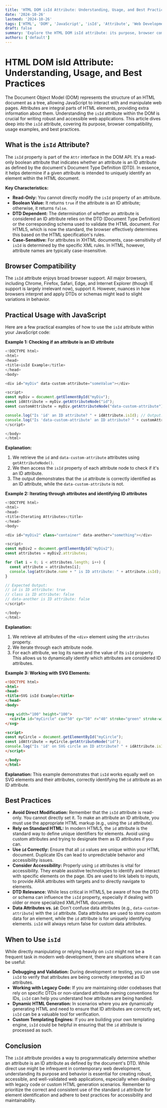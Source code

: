 ```yaml
---
title: 'HTML DOM isId Attribute: Understanding, Usage, and Best Practices'
date: '2024-10-26'
lastmod: '2024-10-26'
tags: ['HTML', 'DOM', 'JavaScript', 'isId', 'Attribute', 'Web Development', 'Accessibility']
draft: false
summary: 'Explore the HTML DOM isId attribute: its purpose, browser compatibility, proper usage in JavaScript, and impact on web accessibility. Learn how to use isId to determine if an attribute is an ID attribute according to the current DTD.'
authors: ['default']
---
```


# HTML DOM isId Attribute: Understanding, Usage, and Best Practices

The Document Object Model (DOM) represents the structure of an HTML document as a tree, allowing JavaScript to interact with and manipulate web pages. Attributes are integral parts of HTML elements, providing extra information about them.  Understanding the `isId` attribute within the DOM is crucial for writing robust and accessible web applications. This article dives deep into the `isId` attribute, covering its purpose, browser compatibility, usage examples, and best practices.

## What is the `isId` Attribute?

The `isId` property is part of the `Attr` interface in the DOM API.  It's a read-only boolean attribute that indicates whether an attribute is an ID attribute as defined by the document's Document Type Definition (DTD). In essence, it helps determine if a given attribute is intended to uniquely identify an element within the HTML document.

**Key Characteristics:**

*   **Read-Only:** You cannot directly modify the `isId` property of an attribute.
*   **Boolean Value:**  It returns `true` if the attribute is an ID attribute; otherwise, it returns `false`.
*   **DTD Dependent:** The determination of whether an attribute is considered an ID attribute relies on the DTD (Document Type Definition) or the corresponding schema used to validate the HTML document.  For HTML5, which is now the standard, the browser effectively determines this based on the HTML specification's rules.
*   **Case-Sensitive:**  For attributes in XHTML documents, case-sensitivity of `isId` is determined by the specific XML rules. In HTML, however, attribute names are typically case-insensitive.

## Browser Compatibility

The `isId` attribute enjoys broad browser support.  All major browsers, including Chrome, Firefox, Safari, Edge, and Internet Explorer (though IE support is largely irrelevant now), support it.  However, nuances in how browsers interpret and apply DTDs or schemas might lead to slight variations in behavior.

## Practical Usage with JavaScript

Here are a few practical examples of how to use the `isId` attribute within your JavaScript code:

**Example 1: Checking if an attribute is an ID attribute**

```javascript
<!DOCTYPE html>
<html>
<head>
<title>isId Example</title>
</head>
<body>

<div id="myDiv" data-custom-attribute="someValue"></div>

<script>
const myDiv = document.getElementById("myDiv");
const idAttribute = myDiv.getAttributeNode("id");
const customAttribute = myDiv.getAttributeNode("data-custom-attribute");

console.log("Is 'id' an ID attribute? " + idAttribute.isId); // Output: true
console.log("Is 'data-custom-attribute' an ID attribute? " + customAttribute.isId); // Output: false
</script>

</body>
</html>
```

**Explanation:**

1.  We retrieve the `id` and `data-custom-attribute` attributes using `getAttributeNode()`.
2.  We then access the `isId` property of each attribute node to check if it's an ID attribute.
3.  The output demonstrates that the `id` attribute is correctly identified as an ID attribute, while the `data-custom-attribute` is not.

**Example 2: Iterating through attributes and identifying ID attributes**

```javascript
<!DOCTYPE html>
<html>
<head>
<title>Iterating Attributes</title>
</head>
<body>

<div id="myDiv2" class="container" data-another="something"></div>

<script>
const myDiv2 = document.getElementById("myDiv2");
const attributes = myDiv2.attributes;

for (let i = 0; i < attributes.length; i++) {
  const attribute = attributes[i];
  console.log(attribute.name + " is ID attribute: " + attribute.isId);
}

// Expected Output:
// id is ID attribute: true
// class is ID attribute: false
// data-another is ID attribute: false
</script>

</body>
</html>
```

**Explanation:**

1.  We retrieve all attributes of the `<div>` element using the `attributes` property.
2.  We iterate through each attribute node.
3.  For each attribute, we log its name and the value of its `isId` property. This allows us to dynamically identify which attributes are considered ID attributes.

**Example 3: Working with SVG Elements:**

```html
<!DOCTYPE html>
<html>
<head>
<title>SVG isId Example</title>
</head>
<body>

<svg width="100" height="100">
  <circle id="myCircle" cx="50" cy="50" r="40" stroke="green" stroke-width="4" fill="yellow" />
</svg>

<script>
const myCircle = document.getElementById("myCircle");
const idAttribute = myCircle.getAttributeNode("id");
console.log("Is 'id' on SVG circle an ID attribute? " + idAttribute.isId); // Output: true
</script>

</body>
</html>
```

**Explanation:** This example demonstrates that `isId` works equally well on SVG elements and their attributes, correctly identifying the `id` attribute as an ID attribute.

## Best Practices

*   **Avoid Direct Modification:** Remember that the `isId` attribute is read-only. You cannot directly set it. To make an attribute an ID attribute, you must use the appropriate HTML markup (e.g., using the `id` attribute).
*   **Rely on Standard HTML:** In modern HTML5, the `id` attribute is the standard way to define unique identifiers for elements. Avoid using custom attributes and trying to designate them as ID attributes if you can.
*   **Use `id` Correctly:** Ensure that all `id` values are unique within your HTML document.  Duplicate IDs can lead to unpredictable behavior and accessibility issues.
*   **Consider Accessibility:** Properly using `id` attributes is vital for accessibility.  They enable assistive technologies to identify and interact with specific elements on the page. IDs are used to link labels to inputs, to provide ARIA attributes with targets and to directly navigate to elements.
*   **DTD Relevance:** While less critical in HTML5, be aware of how the DTD or schema can influence the `isId` property, especially if dealing with older or more specialized XML/HTML documents.
*   **Data Attributes vs. `id`:** Don't confuse data attributes (e.g., `data-custom-attribute`) with the `id` attribute.  Data attributes are used to store custom data for an element, while the `id` attribute is for uniquely identifying elements. `isId` will always return false for custom data attributes.

## When to Use `isId`

While directly manipulating or relying heavily on `isId` might not be a frequent task in modern web development, there are situations where it can be useful:

*   **Debugging and Validation:**  During development or testing, you can use `isId` to verify that attributes are being correctly interpreted as ID attributes.
*   **Working with Legacy Code:** If you are maintaining older codebases that rely on specific DTDs or non-standard attribute naming conventions for IDs, `isId` can help you understand how attributes are being handled.
*   **Dynamic HTML Generation:** In scenarios where you are dynamically generating HTML and need to ensure that ID attributes are correctly set, `isId` can be a valuable tool for verification.
*   **Custom Templating Engines:**  If you are building your own templating engine, `isId` could be helpful in ensuring that the `id` attribute is processed as such.

## Conclusion

The `isId` attribute provides a way to programmatically determine whether an attribute is an ID attribute as defined by the document's DTD.  While direct use might be infrequent in contemporary web development, understanding its purpose and behavior is essential for creating robust, accessible, and well-validated web applications, especially when dealing with legacy code or custom HTML generation scenarios. Remember to prioritize the correct and consistent use of the standard `id` attribute for element identification and adhere to best practices for accessibility and maintainability.